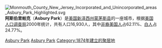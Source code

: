 {{expand|time=2015-08-08T00:47:23+00:00}}
{{unreferenced|time=2015-08-08T00:47:23+00:00}}
[[File:Monmouth_County_New_Jersey_Incorporated_and_Unincorporated_areas_Asbury_Park_Highlighted.svg|right]]
'''阿斯伯里帕克'''（'''Asbury Park'''）是[[美国|美国]][[新泽西州|新泽西州]][[蒙茅斯县_(新泽西州)|蒙茅斯县]]的一座城市，根据[[美国人口调查局|美国人口调查局]]2000年统计，共有人口16,930人，其中[[非裔美国人|非裔美国人]]占62.11%、[[白人|白人]]占24.77%。

<!--{{蒙茅斯縣 (新澤西州)}}-->
{{NewJersey-stub}}

[[Category:新泽西州城市|Asbury Park]]
[[Category:蒙茅斯縣城市_(新澤西州)|Asbury Park]]
[[Category:1874年建立的聚居地|Category:1874年建立的聚居地]]
